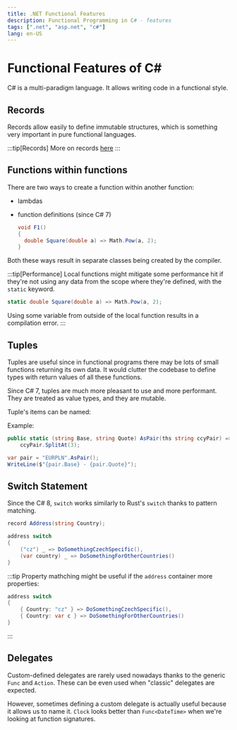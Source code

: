 ```yaml
---
title: .NET Functional Features
description: Functional Programming in C# - features
tags: [".net", "asp.net", "c#"]
lang: en-US
---
```


# Functional Features of C#

C# is a multi-paradigm language. It allows writing code in a functional style.

## Records

Records allow easily to define immutable structures, which is something
very important in pure functional languages.

:::tip[Records]
More on records [here](/programming/dotnet/records.md)
:::

## Functions within functions

There are two ways to create a function within another function:

- lambdas
- function definitions (since C# 7)
  
  ```csharp
  void F1()
  {
    double Square(double a) => Math.Pow(a, 2);
  }
  ```

Both these ways result in separate classes being created by the compiler.

:::tip[Performance]
Local functions might mitigate some performance hit if they're not using any data
from the scope where they're defined, with the `static` keyword.

```csharp
static double Square(double a) => Math.Pow(a, 2);
```

Using some variable from outside of the local function results in a compilation
error.
:::

## Tuples

Tuples are useful since in functional programs there may be lots of small functions
returning its own data. It would clutter the codebase to define types with return
values of all these functions.

Since C# 7, tuples are much more pleasant to use and more performant. They are treated
as value types, and they are mutable.

Tuple's items can be named:

Example:

```csharp
public static (string Base, string Quote) AsPair(ths string ccyPair) =>
    ccyPair.SplitAt(3);

var pair = "EURPLN".AsPair();
WriteLine($"{pair.Base} - {pair.Quote}");
```

## Switch Statement

Since the C# 8, `switch` works similarly to Rust's `switch` thanks to pattern
matching.

```csharp
record Address(string Country);

address switch
{
    ("cz") _ => DoSomethingCzechSpecific(),
    (var country) _ => DoSomethingForOtherCountries()
}
```

:::tip
Property mathching might be useful if the `address` container more properties:

```csharp
address switch
{
    { Country: "cz" } => DoSomethingCzechSpecific(),
    { Country: var c } => DoSomethingForOtherCountries()
}
```
:::

## Delegates

Custom-defined delegates are rarely used nowadays thanks to the generic `Func`
and `Action`. These can be even used when "classic" delegates are expected.

However, sometimes defining a custom delegate is actually useful because it
allows us to name it. `Clock` looks better than `Func<DateTime>` when we're looking
at function signatures.